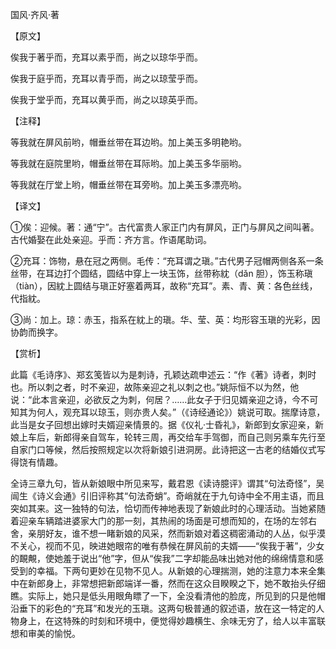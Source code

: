 

国风·齐风·著

【原文】

俟我于著乎而，充耳以素乎而，尚之以琼华乎而。

俟我于庭乎而，充耳以青乎而，尚之以琼莹乎而。

俟我于堂乎而，充耳以黄乎而，尚之以琼英乎而。

【注释】

等我就在屏风前哟，帽垂丝带在耳边哟。加上美玉多明艳哟。

等我就在庭院里哟，帽垂丝带在耳际哟。加上美玉多华丽哟。

等我就在厅堂上哟，帽垂丝带在耳旁哟。加上美玉多漂亮哟。

【译文】

①俟：迎候。著：通“宁”。古代富贵人家正门内有屏风，正门与屏风之间叫著。古代婚娶在此处亲迎。乎而：齐方言。作语尾助词。

②充耳：饰物，悬在冠之两侧。毛传：“充耳谓之瑱。”古代男子冠帽两侧各系一条丝带，在耳边打个圆结，圆结中穿上一块玉饰，丝带称紞（dǎn 胆），饰玉称瑱（tiàn），因紞上圆结与瑱正好塞着两耳，故称“充耳”。素、青、黄：各色丝线，代指紞。

③尚：加上。琼：赤玉，指系在紞上的瑱。华、莹、英：均形容玉瑱的光彩，因协韵而换字。

【赏析】

此篇《毛诗序》、郑玄笺皆以为是刺诗，孔颖达疏申述云：“作《著》诗者，刺时也。所以刺之者，时不亲迎，故陈亲迎之礼以刺之也。”姚际恒不以为然，他说：“此本言亲迎，必欲反之为刺，何居？……此女子于归见婿亲迎之诗，今不可知其为何人，观充耳以琼玉，则亦贵人矣。”（《诗经通论》）姚说可取。揣摩诗意，此当是女子回想出嫁时夫婿迎亲情景的。据《仪礼·士昏礼》，新郎到女家迎亲，新娘上车后，新郎得亲自驾车，轮转三周，再交给车手驾御，而自己则另乘车先行至自家门口等候，然后按照规定以次将新娘引进洞房。此诗把这一古老的结婚仪式写得饶有情趣。

全诗三章九句，皆从新娘眼中所见来写，戴君恩《读诗臆评》谓其“句法奇怪”，吴闿生《诗义会通》引旧评称其“句法奇蛸”。奇峭就在于九句诗中全不用主语，而且突如其来。这一独特的句法，恰切而传神地表现了新娘此时的心理活动。当她紧随着迎亲车辆踏进婆家大门的那一刻，其热闹的场面是可想而知的，在场的左邻右舍，亲朋好友，谁不想一睹新娘的风采，然而新娘对着这稠密涌动的人丛，似乎漠不关心，视而不见，映进她眼帘的唯有恭候在屏风前的夫婿——“俟我于著”，少女的靦覥，使她羞于说出“他”字，但从“俟我”二字却能品味出她对他的绵绵情意和感受到的幸福。下两句更妙在见物不见人。从新娘的心理揣测，她的注意力本来全集中在新郎身上，非常想把新郎端详一番，然而在这众目睽睽之下，她不敢抬头仔细瞧。实际上，她只是低头用眼角瞟了一下，全没看清他的脸庞，所见到的只是他帽沿垂下的彩色的“充耳”和发光的玉瑱。这两句极普通的叙述语，放在这一特定的人物身上，在这特殊的时刻和环境中，便觉得妙趣横生、余味无穷了，给人以丰富联想和审美的愉悦。

